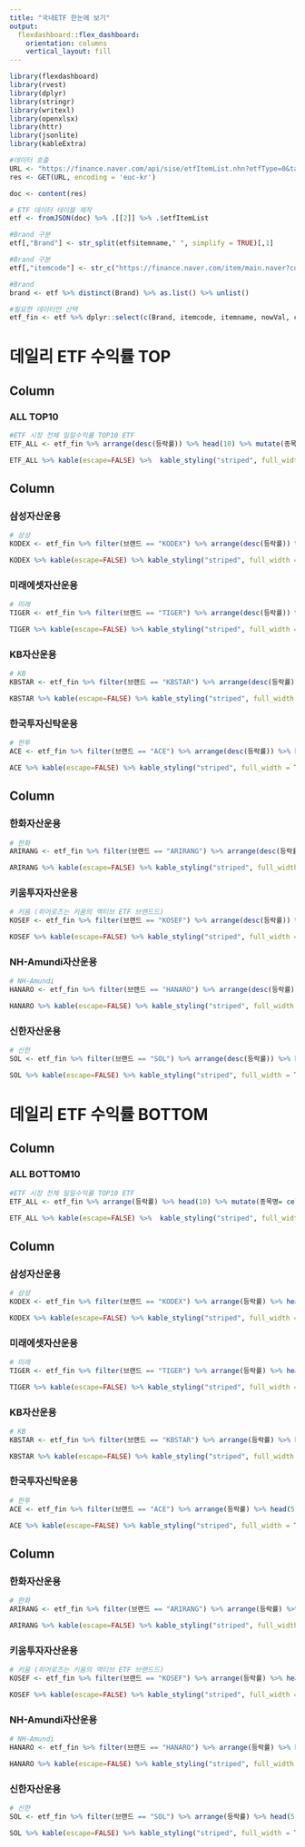 ---
title: "국내ETF 한눈에 보기"
output: 
  flexdashboard::flex_dashboard:
    orientation: columns
    vertical_layout: fill
---

```{r setup, include=FALSE}
library(flexdashboard)
library(rvest)
library(dplyr)
library(stringr)
library(writexl)
library(openxlsx)
library(httr)
library(jsonlite)
library(kableExtra)

#데이터 호출
URL <- "https://finance.naver.com/api/sise/etfItemList.nhn?etfType=0&targetColumn=market_sum&sortOrder=desc"
res <- GET(URL, encoding = 'euc-kr')

doc <- content(res)

# ETF 데이터 테이블 제작
etf <- fromJSON(doc) %>% .[[2]] %>% .$etfItemList

#Brand 구분
etf[,"Brand"] <- str_split(etf$itemname," ", simplify = TRUE)[,1]

#Brand 구분
etf[,"itemcode"] <- str_c("https://finance.naver.com/item/main.naver?code=",etf$itemcode)

#Brand
brand <- etf %>% distinct(Brand) %>% as.list() %>% unlist()

#필요한 데이터만 선택
etf_fin <- etf %>% dplyr::select(c(Brand, itemcode, itemname, nowVal, changeRate)) %>% rename("브랜드" = "Brand", "itemcode" = "itemcode", "종목명" = "itemname", "가격" = "nowVal", "등락률" = "changeRate")

```

데일리 ETF 수익률 TOP
=======================================================================

Column {data-width=350}
-----------------------------------------------------------------------

### ALL TOP10

```{r}
#ETF 시장 전체 일일수익률 TOP10 ETF
ETF_ALL <- etf_fin %>% arrange(desc(등락률)) %>% head(10) %>% mutate(종목명= cell_spec(종목명, "html", link = itemcode, color="#062872")) %>% select(종목명, 가격, 등락률)

ETF_ALL %>% kable(escape=FALSE) %>%  kable_styling("striped", full_width = T, position = "center", font_size = 10)
```


Column {data-width=325}
-----------------------------------------------------------------------

### 삼성자산운용

```{r}
# 삼성
KODEX <- etf_fin %>% filter(브랜드 == "KODEX") %>% arrange(desc(등락률)) %>% head(5) %>% mutate(종목명= cell_spec(종목명, "html", link = itemcode, color="#062872")) %>% select(종목명, 가격, 등락률)

KODEX %>% kable(escape=FALSE) %>% kable_styling("striped", full_width = T, position = "center", font_size = 10)
```

### 미래에셋자산운용

```{r}
# 미래
TIGER <- etf_fin %>% filter(브랜드 == "TIGER") %>% arrange(desc(등락률)) %>% head(5) %>% mutate(종목명= cell_spec(종목명, "html", link = itemcode, color="#062872")) %>% select(종목명, 가격, 등락률)

TIGER %>% kable(escape=FALSE) %>% kable_styling("striped", full_width = T, position = "center", font_size = 10)
```

### KB자산운용

```{r}
# KB
KBSTAR <- etf_fin %>% filter(브랜드 == "KBSTAR") %>% arrange(desc(등락률)) %>% head(5) %>% mutate(종목명= cell_spec(종목명, "html", link = itemcode, color="#062872")) %>% select(종목명, 가격, 등락률)

KBSTAR %>% kable(escape=FALSE) %>% kable_styling("striped", full_width = T, position = "center", font_size = 10)
```
### 한국투자신탁운용

```{r}
# 한투
ACE <- etf_fin %>% filter(브랜드 == "ACE") %>% arrange(desc(등락률)) %>% head(5) %>% mutate(종목명= cell_spec(종목명, "html", link = itemcode, color="#062872")) %>% select(종목명, 가격, 등락률)

ACE %>% kable(escape=FALSE) %>% kable_styling("striped", full_width = T, position = "center", font_size = 10)
```

Column {data-width=325}
-----------------------------------------------------------------------
### 한화자산운용

```{r}
# 한화
ARIRANG <- etf_fin %>% filter(브랜드 == "ARIRANG") %>% arrange(desc(등락률)) %>% head(5) %>% mutate(종목명= cell_spec(종목명, "html", link = itemcode, color="#062872")) %>% select(종목명, 가격, 등락률)

ARIRANG %>% kable(escape=FALSE) %>% kable_styling("striped", full_width = T, position = "center", font_size = 10)
```

### 키움투자자산운용

```{r}
# 키움 (히어로즈는 키움의 액티브 ETF 브랜드드)
KOSEF <- etf_fin %>% filter(브랜드 == "KOSEF") %>% arrange(desc(등락률)) %>% head(5) %>% mutate(종목명= cell_spec(종목명, "html", link = itemcode, color="#062872")) %>% select(종목명, 가격, 등락률)

KOSEF %>% kable(escape=FALSE) %>% kable_styling("striped", full_width = T, position = "center", font_size = 10)
```

### NH-Amundi자산운용

```{r}
# NH-Amundi
HANARO <- etf_fin %>% filter(브랜드 == "HANARO") %>% arrange(desc(등락률)) %>% head(5) %>% mutate(종목명= cell_spec(종목명, "html", link = itemcode, color="#062872")) %>% select(종목명, 가격, 등락률)

HANARO %>% kable(escape=FALSE) %>% kable_styling("striped", full_width = T, position = "center", font_size = 10)
```
### 신한자산운용

```{r}
# 신한
SOL <- etf_fin %>% filter(브랜드 == "SOL") %>% arrange(desc(등락률)) %>% head(5) %>% mutate(종목명= cell_spec(종목명, "html", link = itemcode, color="#062872")) %>% select(종목명, 가격, 등락률)

SOL %>% kable(escape=FALSE) %>% kable_styling("striped", full_width = T, position = "center", font_size = 10)
```


데일리 ETF 수익률 BOTTOM
=======================================================================

Column {data-width=350}
-----------------------------------------------------------------------

### ALL BOTTOM10

```{r}
#ETF 시장 전체 일일수익률 TOP10 ETF
ETF_ALL <- etf_fin %>% arrange(등락률) %>% head(10) %>% mutate(종목명= cell_spec(종목명, "html", link = itemcode, color="#062872")) %>% select(종목명, 가격, 등락률)

ETF_ALL %>% kable(escape=FALSE) %>%  kable_styling("striped", full_width = T, position = "center", font_size = 10)
```


Column {data-width=325}
-----------------------------------------------------------------------

### 삼성자산운용

```{r}
# 삼성
KODEX <- etf_fin %>% filter(브랜드 == "KODEX") %>% arrange(등락률) %>% head(5) %>% mutate(종목명= cell_spec(종목명, "html", link = itemcode, color="#062872")) %>% select(종목명, 가격, 등락률)

KODEX %>% kable(escape=FALSE) %>% kable_styling("striped", full_width = T, position = "center", font_size = 10)
```

### 미래에셋자산운용

```{r}
# 미래
TIGER <- etf_fin %>% filter(브랜드 == "TIGER") %>% arrange(등락률) %>% head(5) %>% mutate(종목명= cell_spec(종목명, "html", link = itemcode, color="#062872")) %>% select(종목명, 가격, 등락률)

TIGER %>% kable(escape=FALSE) %>% kable_styling("striped", full_width = T, position = "center", font_size = 10)
```

### KB자산운용

```{r}
# KB
KBSTAR <- etf_fin %>% filter(브랜드 == "KBSTAR") %>% arrange(등락률) %>% head(5) %>% mutate(종목명= cell_spec(종목명, "html", link = itemcode, color="#062872")) %>% select(종목명, 가격, 등락률)

KBSTAR %>% kable(escape=FALSE) %>% kable_styling("striped", full_width = T, position = "center", font_size = 10)
```
### 한국투자신탁운용

```{r}
# 한투
ACE <- etf_fin %>% filter(브랜드 == "ACE") %>% arrange(등락률) %>% head(5) %>% mutate(종목명= cell_spec(종목명, "html", link = itemcode, color="#062872")) %>% select(종목명, 가격, 등락률)

ACE %>% kable(escape=FALSE) %>% kable_styling("striped", full_width = T, position = "center", font_size = 10)
```

Column {data-width=325}
-----------------------------------------------------------------------
### 한화자산운용

```{r}
# 한화
ARIRANG <- etf_fin %>% filter(브랜드 == "ARIRANG") %>% arrange(등락률) %>% head(5) %>% mutate(종목명= cell_spec(종목명, "html", link = itemcode, color="#062872")) %>% select(종목명, 가격, 등락률)

ARIRANG %>% kable(escape=FALSE) %>% kable_styling("striped", full_width = T, position = "center", font_size = 10)
```

### 키움투자자산운용

```{r}
# 키움 (히어로즈는 키움의 액티브 ETF 브랜드드)
KOSEF <- etf_fin %>% filter(브랜드 == "KOSEF") %>% arrange(등락률) %>% head(5) %>% mutate(종목명= cell_spec(종목명, "html", link = itemcode, color="#062872")) %>% select(종목명, 가격, 등락률)

KOSEF %>% kable(escape=FALSE) %>% kable_styling("striped", full_width = T, position = "center", font_size = 10)
```

### NH-Amundi자산운용

```{r}
# NH-Amundi
HANARO <- etf_fin %>% filter(브랜드 == "HANARO") %>% arrange(등락률) %>% head(5) %>% mutate(종목명= cell_spec(종목명, "html", link = itemcode, color="#062872")) %>% select(종목명, 가격, 등락률)

HANARO %>% kable(escape=FALSE) %>% kable_styling("striped", full_width = T, position = "center", font_size = 10)
```
### 신한자산운용

```{r}
# 신한
SOL <- etf_fin %>% filter(브랜드 == "SOL") %>% arrange(등락률) %>% head(5) %>% mutate(종목명= cell_spec(종목명, "html", link = itemcode, color="#062872")) %>% select(종목명, 가격, 등락률)

SOL %>% kable(escape=FALSE) %>% kable_styling("striped", full_width = T, position = "center", font_size = 10)
```
